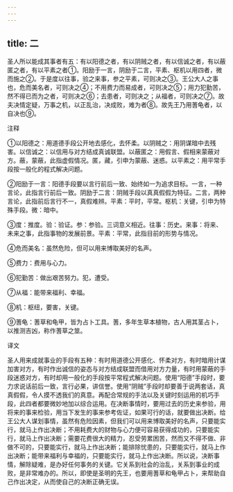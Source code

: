 ```yaml
---
---
---
```

title: 二
---



圣人所以能成其事者有五：有以阳德之者，有以阴贼之者，有以信诚之者，有以蔽匿之者，有以平素之者①。阳励于一言，阴励于二言，平素、枢机以用四者，微而施之②。于是度以往事，验之来事，参之平素，可则决之③。王公大人之事也，危而美名者，可则决之④；不用费力而易成者，可则决之⑤；用力犯勤苦，然不得已而为之者，可则决之⑥；去患者，可则决之；从福者，可则决之⑦。故夫决情定疑，万事之机，以正乱治，决成败，难为者⑧。故先王乃用蓍龟者，以自决也⑨。

注释

①以阳德之：用道德手段公开地去感化，去怀柔。以阴贼之：用阴谋暗中去残害。以信诚之：以信用与对方结成真诚联盟。以蔽匿之：用假言、假相来蒙蔽对方。蔽，蒙蔽，此指虚假情况。匿，藏，引申为蒙蔽、迷惑。以平素之：用平常手段按一般化的程式解决问题。

②阳励于一言：阳德手段要以言行前后一致、始终如一为追求目标。一言，一种言论，此指言行前后一致。阴励于二言：阴贼手段以真真假假为特征。二言，两种言论，此指前后言行不一，真假难辨。平素：平时，平常。枢机：关键，引申为特殊手段。微：暗中。

③度：推度。验：验证。参：参验。三词意义相近。往事：历史。来事：将来、未来之事，此指事物的发展前景。平素：平常，此指目前的形势与情况。

④危而美名：虽然危险，但可以用来博取美好的名声。

⑤费力：费用与心力。

⑥犯勤苦：做出艰苦努力。犯，遭受。

⑦从福：能带来福利、幸福。

⑧机：枢纽，要害，关键。

⑨蓍龟：蓍草和龟甲，皆为占卜工具。蓍，多年生草本植物，古人用其茎占卜，以推测吉凶，称作蓍草之筮。

译文

圣人用来成就事业的手段有五种：有时用道德公开感化、怀柔对方，有时暗用计谋加害对方，有时作出诚信的姿态与对方结成联盟而借用对方力量，有时用蒙蔽的手段迷惑对方，有时却用一般化的手段按平常程式解决问题。使用“阳德”手段时，要力求说话前后一致，言行必果，讲信誉。使用“阴贼”手段时却要善于说两套话，真真假假，令人摸不透我们的真意。再配合常规的手法以及关键时刻运用的机巧手段，此四者都要微妙地加以综合运用。在决断事情时，要用过去的历史来参验，用将来的事来检验，用当下发生的事来参考佐证，如果可行的话，就要做出决断。给王公大人谋划事情，虽然有危险因素，但我们可以用来博取美好的名声，只要能实行，就马上作出决断；不用耗费大的财物与心力便可容易获得成功的，只要能实行，就马上作出决断；需要花费很大的精力，忍受劳累困苦，然而又不得不做、非做不可的，只要能实行，就马上作出决断；能排除忧患的，只要能实行，就马上作出决断；能带来福利与幸福的，只要能实行，就马上作出决断。所以说，决断事情，解除疑难，是办好任何事务的关键。它关系到社会的治乱，关系到事业的成败，是非常难办的。所以，即使是圣明的先王，也要用蓍草和龟甲占卜，来帮助自己作出决定，从而使自己的决断正确无误。
